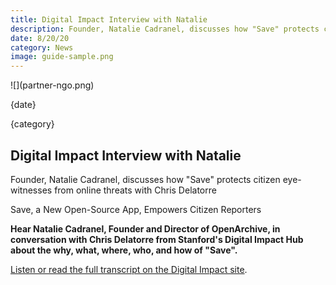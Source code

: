 ```yaml
---
title: Digital Impact Interview with Natalie
description: Founder, Natalie Cadranel, discusses how "Save" protects citizen eye-witnesses from online threats with Chris Delatorre
date: 8/20/20
category: News
image: guide-sample.png
---
```



<ArticleHeaderSection>
![](partner-ngo.png)

{date}

{category}

## Digital Impact Interview with Natalie

Founder, Natalie Cadranel, discusses how "Save" protects citizen eye-witnesses from online threats with Chris Delatorre

</ArticleHeaderSection>
<ContentSection>

Save, a New Open-Source App, Empowers Citizen Reporters

**Hear Natalie Cadranel, Founder and Director of OpenArchive, in conversation with Chris Delatorre from Stanford's Digital Impact Hub about the why, what, where, who, and how of "Save".**

[Listen or read the full transcript on the Digital Impact site](https://digitalimpact.io/save-a-new-open-source-app-empowers-citizen-journalists).

</ContentSection>
